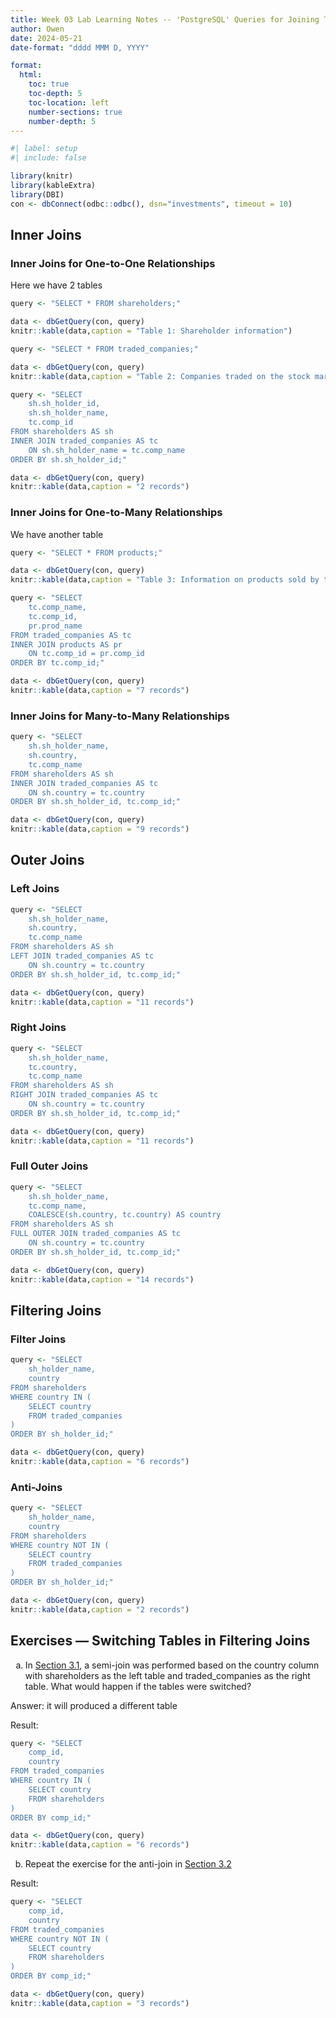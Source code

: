 ```yaml
---
title: Week 03 Lab Learning Notes -- 'PostgreSQL' Queries for Joining Tables
author: Owen
date: 2024-05-21
date-format: "dddd MMM D, YYYY"

format: 
  html:
    toc: true
    toc-depth: 5
    toc-location: left
    number-sections: true
    number-depth: 5
---
```


```r
#| label: setup
#| include: false

library(knitr)
library(kableExtra)
library(DBI)
con <- dbConnect(odbc::odbc(), dsn="investments", timeout = 10)


```
## Inner Joins
### Inner Joins for One-to-One Relationships
Here we have 2 tables

```r
query <- "SELECT * FROM shareholders;"

data <- dbGetQuery(con, query)
knitr::kable(data,caption = "Table 1: Shareholder information")

query <- "SELECT * FROM traded_companies;"

data <- dbGetQuery(con, query)
knitr::kable(data,caption = "Table 2: Companies traded on the stock market")

query <- "SELECT
    sh.sh_holder_id,
    sh.sh_holder_name,
    tc.comp_id
FROM shareholders AS sh
INNER JOIN traded_companies AS tc
    ON sh.sh_holder_name = tc.comp_name
ORDER BY sh.sh_holder_id;"

data <- dbGetQuery(con, query)
knitr::kable(data,caption = "2 records")
```



### Inner Joins for One-to-Many Relationships
We have another table

```r
query <- "SELECT * FROM products;"

data <- dbGetQuery(con, query)
knitr::kable(data,caption = "Table 3: Information on products sold by the companies in the traded_companies table")
```
```r
query <- "SELECT
    tc.comp_name,
    tc.comp_id,
    pr.prod_name
FROM traded_companies AS tc
INNER JOIN products AS pr
    ON tc.comp_id = pr.comp_id
ORDER BY tc.comp_id;"

data <- dbGetQuery(con, query)
knitr::kable(data,caption = "7 records")
```
### Inner Joins for Many-to-Many Relationships
```r
query <- "SELECT
    sh.sh_holder_name,
    sh.country,
    tc.comp_name
FROM shareholders AS sh
INNER JOIN traded_companies AS tc
    ON sh.country = tc.country
ORDER BY sh.sh_holder_id, tc.comp_id;"

data <- dbGetQuery(con, query)
knitr::kable(data,caption = "9 records")
```
## Outer Joins
### Left Joins
```r
query <- "SELECT
    sh.sh_holder_name,
    sh.country,
    tc.comp_name
FROM shareholders AS sh
LEFT JOIN traded_companies AS tc
    ON sh.country = tc.country
ORDER BY sh.sh_holder_id, tc.comp_id;"

data <- dbGetQuery(con, query)
knitr::kable(data,caption = "11 records")
```
### Right Joins
```r
query <- "SELECT
    sh.sh_holder_name,
    tc.country,
    tc.comp_name
FROM shareholders AS sh
RIGHT JOIN traded_companies AS tc
    ON sh.country = tc.country
ORDER BY sh.sh_holder_id, tc.comp_id;"

data <- dbGetQuery(con, query)
knitr::kable(data,caption = "11 records")
```
### Full Outer Joins
```r
query <- "SELECT
    sh.sh_holder_name,
    tc.comp_name,
    COALESCE(sh.country, tc.country) AS country
FROM shareholders AS sh
FULL OUTER JOIN traded_companies AS tc
    ON sh.country = tc.country
ORDER BY sh.sh_holder_id, tc.comp_id;"

data <- dbGetQuery(con, query)
knitr::kable(data,caption = "14 records")
```
## Filtering Joins
### Filter Joins
```r
query <- "SELECT
    sh_holder_name,
    country
FROM shareholders
WHERE country IN (
    SELECT country
    FROM traded_companies
)
ORDER BY sh_holder_id;"

data <- dbGetQuery(con, query)
knitr::kable(data,caption = "6 records")
```
### Anti-Joins
```r
query <- "SELECT
    sh_holder_name,
    country
FROM shareholders
WHERE country NOT IN (
    SELECT country
    FROM traded_companies
)
ORDER BY sh_holder_id;"

data <- dbGetQuery(con, query)
knitr::kable(data,caption = "2 records")
```
## Exercises — Switching Tables in Filtering Joins
a. In [Section 3.1](### Filter Joins), a semi-join was performed based on the country column with shareholders as the left table and traded_companies as the right table. What would happen if the tables were switched?

Answer: it will produced a different table

Result:
```r
query <- "SELECT
    comp_id,
    country
FROM traded_companies
WHERE country IN (
    SELECT country
    FROM shareholders
)
ORDER BY comp_id;"

data <- dbGetQuery(con, query)
knitr::kable(data,caption = "6 records")
```
b. Repeat the exercise for the anti-join in [Section 3.2](### Anti-Joins)

Result:
```r
query <- "SELECT
    comp_id,
    country
FROM traded_companies
WHERE country NOT IN (
    SELECT country
    FROM shareholders
)
ORDER BY comp_id;"

data <- dbGetQuery(con, query)
knitr::kable(data,caption = "3 records")
```



